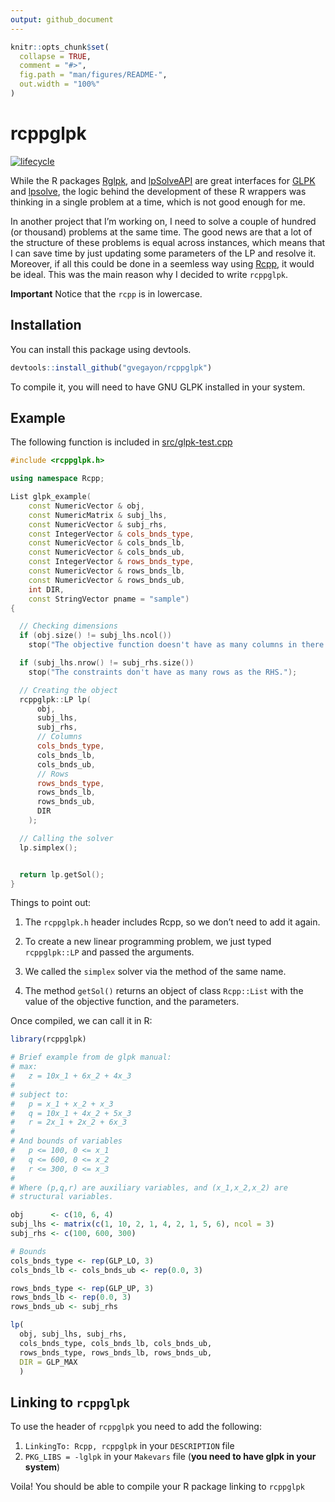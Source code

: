 ```yaml
---
output: github_document
---
```


<!-- README.md is generated from README.Rmd. Please edit that file -->

```r
knitr::opts_chunk$set(
  collapse = TRUE,
  comment = "#>",
  fig.path = "man/figures/README-",
  out.width = "100%"
)
```
# rcppglpk

[![lifecycle](https://img.shields.io/badge/lifecycle-experimental-orange.svg)](https://www.tidyverse.org/lifecycle/#experimental)

While the R packages [Rglpk](https://cran.r-project.org/package=Rglpk), and 
[lpSolveAPI](https://cran.r-project.org/package=lpSolveAPI) are great interfaces
for [GLPK]() and [lpsolve](), the logic behind the development of these R wrappers
was thinking in a single problem at a time, which is not good enough for me.

In another project that I'm working on, I need to solve a couple of hundred (or thousand)
problems at the same time. The good news are that a lot of the structure of
these problems is equal across instances, which means that I can save time by
just updating some parameters of the LP and resolve it. Moreover, if all this could
be done in a seemless way using [Rcpp](https://cran.r-project.org/package=Rcpp),
it would be ideal. This was the main reason why I decided to write `rcppglpk`.

**Important** Notice that the `rcpp` is in lowercase.

## Installation

You can install this package using devtools.

``` r
devtools::install_github("gvegayon/rcppglpk")
```

To compile it, you will need to have GNU GLPK installed in your system.

## Example

The following function is included in [src/glpk-test.cpp](src/glpk-test.cpp)

```cpp
#include <rcppglpk.h>

using namespace Rcpp;

List glpk_example(
    const NumericVector & obj,
    const NumericMatrix & subj_lhs,
    const NumericVector & subj_rhs,
    const IntegerVector & cols_bnds_type,
    const NumericVector & cols_bnds_lb,
    const NumericVector & cols_bnds_ub,
    const IntegerVector & rows_bnds_type,
    const NumericVector & rows_bnds_lb,
    const NumericVector & rows_bnds_ub,
    int DIR,
    const StringVector pname = "sample")
{

  // Checking dimensions
  if (obj.size() != subj_lhs.ncol())
    stop("The objective function doesn't have as many columns in there are in constraints.");

  if (subj_lhs.nrow() != subj_rhs.size())
    stop("The constraints don't have as many rows as the RHS.");

  // Creating the object
  rcppglpk::LP lp(
      obj,
      subj_lhs,
      subj_rhs,
      // Columns
      cols_bnds_type,
      cols_bnds_lb,
      cols_bnds_ub,
      // Rows
      rows_bnds_type,
      rows_bnds_lb,
      rows_bnds_ub,
      DIR
    );

  // Calling the solver
  lp.simplex();


  return lp.getSol();
}
```

Things to point out:

1.  The `rcppglpk.h` header includes Rcpp, so we don't need to add it again.

2.  To create a new linear programming problem, we just typed `rcppglpk::LP`
    and passed the arguments.
    
3.  We called the `simplex` solver via the method of the same name.

4.  The method `getSol()` returns an object of class `Rcpp::List` with the value
    of the objective function, and the parameters.

Once compiled, we can call it in R:

```r
library(rcppglpk)

# Brief example from de glpk manual:
# max:
#   z = 10x_1 + 6x_2 + 4x_3
#
# subject to:
#   p = x_1 + x_2 + x_3
#   q = 10x_1 + 4x_2 + 5x_3
#   r = 2x_1 + 2x_2 + 6x_3
#
# And bounds of variables
#   p <= 100, 0 <= x_1
#   q <= 600, 0 <= x_2
#   r <= 300, 0 <= x_3
#
# Where (p,q,r) are auxiliary variables, and (x_1,x_2,x_2) are
# structural variables.

obj      <- c(10, 6, 4)
subj_lhs <- matrix(c(1, 10, 2, 1, 4, 2, 1, 5, 6), ncol = 3)
subj_rhs <- c(100, 600, 300)

# Bounds
cols_bnds_type <- rep(GLP_LO, 3)
cols_bnds_lb <- cols_bnds_ub <- rep(0.0, 3)

rows_bnds_type <- rep(GLP_UP, 3)
rows_bnds_lb <- rep(0.0, 3)
rows_bnds_ub <- subj_rhs

lp(
  obj, subj_lhs, subj_rhs,
  cols_bnds_type, cols_bnds_lb, cols_bnds_ub,
  rows_bnds_type, rows_bnds_lb, rows_bnds_ub,
  DIR = GLP_MAX
  )
```

## Linking to `rcppglpk`

To use the header of `rcppglpk` you need to add the following:

1.  `LinkingTo: Rcpp, rcppglpk` in your `DESCRIPTION` file
2.  `PKG_LIBS = -lglpk` in your `Makevars` file (**you need to have glpk in your system**)

Voila! You should be able to compile your R package linking to `rcppglpk`
